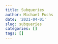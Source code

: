 ```yaml
---
title: Subqueries
author: Michael Fuchs
date: '2021-04-01'
slug: subqueries
categories: []
tags: []
---
```

